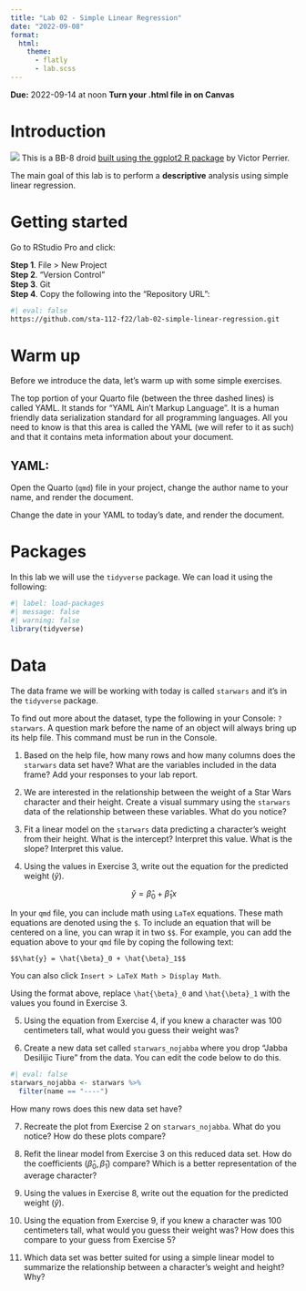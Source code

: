 ```yaml
---
title: "Lab 02 - Simple Linear Regression"
date: "2022-09-08"
format: 
  html:
    theme:
      - flatly
      - lab.scss
---
```


**Due:** 2022-09-14 at noon
**Turn your .html file in on Canvas**

# Introduction

::: column-margin
![](https://r-graph-gallery.com/144-droid-bb-8-data-art_files/figure-html/thecode-1.png)
This is a BB-8 droid [built using the ggplot2 R package](https://r-graph-gallery.com/144-droid-bb-8-data-art.html) by Victor Perrier.
:::

The main goal of this lab is to perform a **descriptive** analysis using simple linear regression. 

# Getting started

Go to RStudio Pro and click:

**Step 1**. File \> New Project\
**Step 2**. "Version Control"\
**Step 3**. Git\
**Step 4**. Copy the following into the "Repository URL":

```bash
#| eval: false
https://github.com/sta-112-f22/lab-02-simple-linear-regression.git
```


# Warm up

Before we introduce the data, let's warm up with some simple exercises.

::: column-margin
The top portion of your Quarto file (between the three dashed lines) is called YAML. It stands for "YAML Ain't Markup Language". It is a human friendly data serialization standard for all programming languages. All you need to know is that this area is called the YAML (we will refer to it as such) and that it contains meta information about your document.
:::

## YAML:

Open the Quarto (`qmd`) file in your project, change the author name to your name, and render the document.

Change the date in your YAML to today's date, and render the document.

# Packages

In this lab we will use the `tidyverse` package. We can load it using the following:

```r
#| label: load-packages
#| message: false
#| warning: false
library(tidyverse)
```

# Data

The data frame we will be working with today is called `starwars` and it's in the `tidyverse` package. 

To find out more about the dataset, type the following in your Console: `?starwars`. A question mark before the name of an object will always bring up its help file. This command must be run in the Console.

1.  Based on the help file, how many rows and how many columns does the `starwars` data set have? What are the variables included in the data frame? Add your responses to your lab report.

2. We are interested in the relationship between the weight of a Star Wars character and their height. Create a visual summary using the `starwars` data of the relationship between these variables. What do you notice?

3. Fit a linear model on the `starwars` data predicting a character's weight from their height. What is the intercept? Interpret this value. What is the slope? Interpret this value.

4. Using the values in Exercise 3, write out the equation for the predicted weight $(\hat{y})$. 

$$\hat{y} = \hat{\beta}_0 + \hat{\beta}_1x$$

In  your `qmd` file, you can include math using `LaTeX` equations. These math equations are denoted using the `$`. To include an equation that will be centered on a line, you can wrap it in two `$$`. For example, you can add the equation above to your `qmd` file by coping the following text:

```
$$\hat{y} = \hat{\beta}_0 + \hat{\beta}_1$$
```

You can also click `Insert > LaTeX Math > Display Math`.

Using the format above, replace `\hat{\beta}_0` and `\hat{\beta}_1` with the values you found in Exercise 3.

5. Using the equation from Exercise 4, if you knew a character was 100 centimeters tall, what would you guess their weight was?

6. Create a new data set called `starwars_nojabba` where you drop "Jabba Desilijic Tiure" from the data. You can edit the code below to do this.

```r
#| eval: false
starwars_nojabba <- starwars %>%
  filter(name == "----")
```

How many rows does this new data set have?

7. Recreate the plot from Exercise 2 on `starwars_nojabba`. What do you notice? How do these plots compare?

8. Refit the linear model from Exercise 3 on this reduced data set. How do the coefficients $(\hat\beta_0, \hat\beta_1)$ compare? Which is a better representation of the average character?

9. Using the values in Exercise 8, write out the equation for the predicted weight $(\hat{y})$. 

10. Using the equation from Exercise 9, if you knew a character was 100 centimeters tall, what would you guess their weight was? How does this compare to your guess from Exercise 5?

11. Which data set was better suited for using a simple linear model to summarize the relationship between a character's weight and height? Why? 
